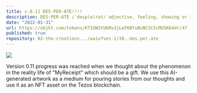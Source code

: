 ```yaml
---
title: v.0.11 DES·PER·ATE!!!!
description: DES·PER·ATE /ˈdesp(ə)rət/ adjective, feeling, showing or involving a hopeless sense that a situation is so bad as to be impossible to deal with.
date: "2022-01-31"
url: https://objkt.com/tokens/KT1UW3tU6MsdjLeF6BYuBuNC3C5cMUSK64dr/47
published: true
repository: 02-the-creations.../waivfves-1/38.-des.per.ate
---
```


[![](/0.11-com.gif)](/0.11-com.gif)

Version 0.11 progress was reached when we thought about the phenomenon in the reality life of "MyReceipt" which should be a gift. We use this AI-generated artwork as a medium for pouring stories from our thoughts and use it as an NFT asset on the Tezos blockchain.
